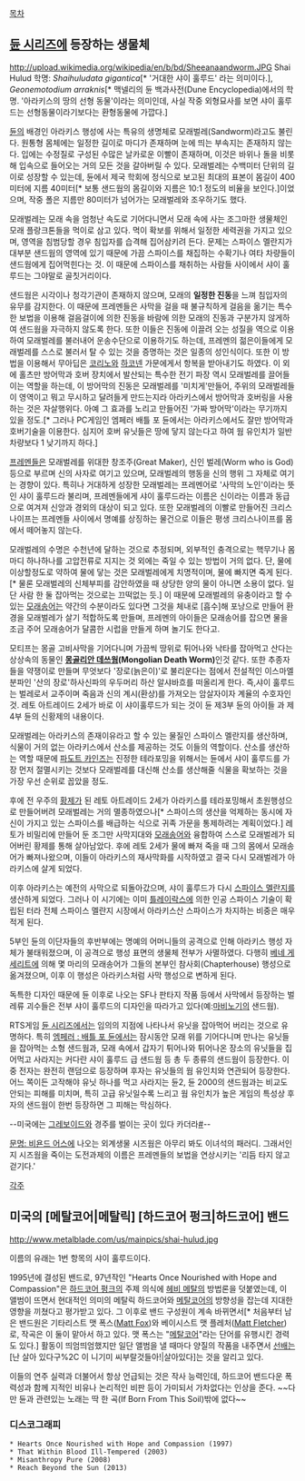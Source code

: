 [[목차]]

== [[듄 시리즈]]에 등장하는 생물체 ==

http://upload.wikimedia.org/wikipedia/en/b/bd/Sheeanaandworm.JPG
Shai Hulud
학명: ''Shaihuludata gigantica''[* '거대한 샤이 훌루드' 라는 의미이다.], ''Geonemotodium arraknis''[* 맥넬리의 듄 백과사전(Dune Encyclopedia)에서의 학명. '아라키스의 땅의 선형 동물'이라는 의미인데, 사실 작중 외형묘사를 보면 샤이 훌루드는 선형동물이라기보다는 환형동물에 가깝다.]

[[듄]]의 배경인 아라키스 행성에 사는 특유의 생명체로 모래벌레(Sandworm)라고도 불린다. 원통형 몸체에는 일정한 길이로 마디가 존재하며 눈에 띄는 부속지는 존재하지 않는다. 입에는 수정질로 구성된 수많은 날카로운 이빨이 존재하며, 이것은 바위나 돌을 비롯해 입속으로 들어오는 거의 모든 것을 갈아버릴 수 있다. 모래벌레는 수백미터 단위의 길이로 성장할 수 있는데, 듄에서 제국 학회에 정식으로 보고된 최대의 표본이 몸길이 400미터에 지름 40미터[* 보통 샌드웜의 몸길이와 지름은 10:1 정도의 비율을 보인다.]이었으며, 작중 폴은 지름만 80미터가 넘어가는 모래벌레와 조우하기도 했다.

모래벌레는 모래 속을 엄청난 속도로 기어다니면서 모래 속에 사는 조그마한 생물체인 모래 플랑크톤들을 먹이로 삼고 있다. 먹이 확보를 위해서 일정한 세력권을 가지고 있으며, 영역을 침범당할 경우 침입자를 습격해 집어삼키려 든다. 문제는 스파이스 멜란지가 대부분 샌드웜의 영역에 있기 때문에 가끔 스파이스를 채집하는 수확기나 여타 차량들이 샌드웜에게 집어먹힌다는 것. 이 때문에 스파이스를 채취하는 사람들 사이에서 샤이 훌루드는 그야말로 골칫거리이다.

샌드웜은 시각이나 청각기관이 존재하지 않으며, 모래의 '''일정한 진동'''을 느껴 침입자의 유무를 감지한다. 이 때문에 프레멘들은 사막을 걸을 때 불규칙하게 걸음을 옮기는 특수한 보법을 이용해 걸음걸이에 의한 진동을 바람에 의한 모래의 진동과 구분가지 않게하여 샌드웜을 자극하지 않도록 한다. 또한 이들은 진동에 이끌려 오는 성질을 역으로 이용하여 모래벌레를 불러내어 운송수단으로 이용하기도 하는데, 프레멘의 젊은이들에게 모래벌레를 스스로 불러서 탈 수 있는 것을 증명하는 것은 일종의 성인식이다. 또한 이 방법을 이용해서 무아딥은 [[코리노]]와 [[하코넨]] 가문에게서 항복을 받아내기도 하였다.
이 외에 홀츠만 방어막과 호버 장치에서 발산되는 특수한 전기 파장 역시 모래벌레를 끌어들이는 역할을 하는데, 이 방어막의 진동은 모래벌레를 '미치게'만들어, 주위의 모래벌레들이 영역이고 뭐고 무시하고 달려들게 만드는지라 아라키스에서 방어막과 호버링을 사용하는 것은 자살행위다. 아예 그 효과를 노리고 만들어진 '가짜 방어막'이라는 무기까지 있을 정도.[* 그러나 PC게임인 엠페러 배틀 포 듄에서는 아라키스에서도 잘만 방어막과 호버기술을 이용한다. 심지어 호버 유닛들은 땅에 닿지 않는다고 하여 웜 유인치가 일반 차량보다 1 낮기까지 하다.]

[[프레멘]]들은 모래벌레를 위대한 창조주(Great Maker), 신인 벌레(Worm who is God) 등으로 부르며 신의 사자로 여기고 있으며, 모래벌레의 행동을 신의 행위 그 자체로 여기는 경향이 있다. 특히나 거대하게 성장한 모래벌레는 프레멘어로 '사막의 노인'이라는 뜻인 샤이 훌루드라 불리며, 프레멘들에게 샤이 훌루드라는 이름은 신이라는 이름과 동급으로 여겨져 신앙과 경외의 대상이 되고 있다. 또한 모래벌레의 이빨로 만들어진 크리스나이프는 프레멘들 사이에서 명예를 상징하는 물건으로 이들은 평생 크리스나이프를 몸에서 떼어놓지 않는다.

모래벌레의 수명은 수천년에 달하는 것으로 추정되며, 외부적인 충격으로는 핵무기나 몸 마디 하나하나를 고압전류로 지지는 것 외에는 죽일 수 있는 방법이 거의 없다. 단, 물에 이상할정도로 약하여 물에 닿는 것은 모래벌레에게 치명적이며, 물에 빠지면 죽게 된다.[* 물론 모래벌레의 신체부피를 감안하였을 때 상당한 양의 물이 아니면 소용이 없다. 일단 사람 한 둘 잡아먹는 것으로는 끄떡없는 듯.] 이 때문에 모래벌레의 유충이라고 할 수 있는 [[모래송어]]는 약간의 수분이라도 있다면 그것을 체내로 [흡수]해 포낭으로 만들어 환경을 모래벌레가 살기 적합하도록 만들며, 프레멘의 아이들은 모래송어를 잡으면 물을 조금 주어 모래송어가 달콤한 시럽을 만들게 하며 놀기도 한다고.

모티프는 몽골 고비사막을 기어다니며 가끔씩 땅위로 튀어나와 낙타를 잡아먹고 산다는 상상속의 동물인 '''[[몽골리안 데쓰웜]](Mongolian Death Worm)'''인것 같다. 또한 추종자들을 약쟁이로 만들며 무엇보다 '장로(늙은이)'로 불리운다는 점에서 전설적인 이스마엘 분파인 '산의 장로'하사신파의 우두머리 하산 알샤바흐를 떠올리게 한다.
즉,샤이 훌루드는 벌레로서 교주이며 죽음과 신의 계시(환상)를 가져오는 암살자이자 계율의 수호자인 것.
레토 아트레이드 2세가 바로 이 샤이훌루드가 되는 것이 듄 제3부 듄의 아이들 과 제4부 듄의 신황제의 내용이다.

모래벌레는 아라키스의 존재이유라고 할 수 있는 물질인 스파이스 멜란지를 생산하며, 식물이 거의 없는 아라키스에서 산소를 제공하는 것도 이들의 역할이다. 산소를 생산하는 역할 때문에 [[파도트 카인즈]]는 진정한 테라포밍을 위해서는 듄에서 샤이 훌루드를 가장 먼저 절멸시키는 것보다 모래벌레를 대신해 산소를 생산해줄 식물을 확보하는 것을 가장 우선 순위로 꼽았을 정도.

후에 전 우주의 [[황제]]가 된 레토 아트레이드 2세가 아라키스를 테라포밍해서 초원행성으로 만들어버려 모래벌레는 거의 멸종하였으나[* 스파이스의 생산을 억제하는 동시에 자신이 가지고 있는 스파이스를 배급하는 식으로 귀족 가문을 통제하려는 계획이었다.] 레토가 비밀리에 만들어 둔 조그만 사막지대와 [[모래송어]]와 융합하여 스스로 모래벌레가 되어버린 황제를 통해 살아남았다. 후에 레토 2세가 물에 빠져 죽을 때 그의 몸에서 모래송어가 빠져나왔으며, 이들이 아라키스의 재사막화를 시작하였고 결국 다시 모래벌레가 아라키스에 살게 되었다.

이후 아라키스는 예전의 사막으로 되돌아갔으며, 샤이 훌루드가 다시 [[스파이스 멜란지]]를 생산하게 되었다. 그러나 이 시기에는 이미 [[틀레이락스]]에 의한 인공 스파이스 기술이 확립된 터라 전체 스파이스 멜란지 시장에서 아라키스산 스파이스가 차지하는 비중은 매우 적게 된다.

5부인 듄의 이단자들의 후반부에는 명예의 어머니들의 공격으로 인해 아라키스 행성 자체가 불태워졌으며, 이 공격으로 행성 표면의 생물체 전부가 사멸하였다. 다행히 [[베네 게세리트]]에 의해 몇 마리의 모래송어가 그들의 본부인 참사회(Chapterhouse) 행성으로 옮겨졌으며, 이후 이 행성은 아라키스처럼 사막 행성으로 변하게 된다.

독특한 디자인 때문에 듄 이후로 나오는 SF나 판타지 작품 등에서 사막에서 등장하는 벌레류 괴수들은 전부 샤이 훌루드의 디자인을 따라가고 있다(예:[[마비노기]]의 샌드웜).

RTS게임 [[듄 시리즈]]에서는 임의의 지점에 나타나서 유닛을 잡아먹어 버리는 것으로 유명하다. 특히 [[엠페러 : 배틀 포 듄]]에서는 잠시동안 모래 위를 기어다니며 만나는 유닛들을 잡아먹는 소형 샌드웜과, 모래 속에서 갑자기 튀어나와 튀어나온 장소의 유닛들을 집어먹고 사라지는 커다란 샤이 훌루드 급 샌드웜 등 총 두 종류의 샌드웜이 등장한다. 이 중 전자는 완전히 랜덤으로 등장하며 후자는 유닛들의 웜 유인치와 연관되어 등장한다. 어느 쪽이든 고작해야 유닛 하나를 먹고 사라지는 듄2, 듄 2000의 샌드웜과는 비교도 안되는 피해를 미치며, 특히 고급 유닛일수록 느리고 웜 유인치가 높은 게임의 특성상 후자의 샌드웜이 한번 등장하면 그 피해는 막심하다.

--미국에는 [[불가사리(영화)|그레보이드]]와 경주를 벌이는 곳이 있다 카더라[https://31.media.tumblr.com/2ba288ba5b213ddb64b62ac32cd55a84/tumblr_nd2ta0Pdt11t3n5zjo1_1280.jpg #]--

[[문명: 비욘드 어스]]에 나오는 외계생물 시즈웜은 아무리 봐도 이녀석의 패러디. 그래서인지 시즈웜을 죽이는 도전과제의 이름은 프레멘들의 보법을 연상시키는 '리듬 타지 않고 걷기다.'


[[각주]]
== 미국의 [메탈코어|메탈릭] [하드코어 펑크|하드코어] 밴드 ==
http://www.metalblade.com/us/mainpics/shai-hulud.jpg

이름의 유래는 1번 항목의 샤이 훌루드이다.

{{{#!html
<iframe width="640" height="480" src="//www.youtube.com/embed/N5picftBPqU" frameborder="0" allowfullscreen></iframe>
}}}

1995년에 결성된 밴드로, 97년작인 "Hearts Once Nourished with Hope and Compassion"은 [[하드코어 펑크]]의 주제 의식에 [[헤비 메탈]]의 방법론을 덧붙였는데, 이 앨범이 뜨면서 현대적인 의미의 메탈릭 하드코어와 [[메탈코어]]의 방향성을 잡는데 지대한 영향을 끼쳤다고 평가받고 있다. 그 이후로 밴드 구성원이 계속 바뀌면서[* 처음부터 남은 밴드원은 기타리스트 맷 폭스([http://en.wikipedia.org/wiki/Matt_Fox_%28musician%29 Matt Fox])와 베이시스트 맷 플레처([http://en.wikipedia.org/wiki/Matt_Fletcher_%28musician%29 Matt Fletcher])로, 작곡은 이 둘이 맡아서 하고 있다. 맷 폭스는 "[[메탈코어]]"라는 단어를 유행시킨 경력도 있다.] 활동이 띄엄띄엄했지만 일단 앨범을 낼 때마다 양질의 작품을 내주면서 [[선배]]는 [난 살아 있다구%2C 이 니기미 씨부랄것들아!|살아있다]는 것을 알리고 있다.

{{{#!html
<iframe width="640" height="480" src="//www.youtube.com/embed/njGeGBBa1XA" frameborder="0" allowfullscreen></iframe>
}}}

{{{#!html
<iframe width="853" height="480" src="//www.youtube.com/embed/0V49wkF5ADo" frameborder="0" allowfullscreen></iframe>
}}}

이들의 연주 실력과 더불어서 항상 언급되는 것은 작사 능력인데, 하드코어 밴드다운 폭력성과 함께 지적인 비유나 논리적인 비판 등이 가미되서 가차없다는 인상을 준다. ~~다만 듄과 관련있는 노래는 딱 한 곡(If Born From This Soil)밖에 없다~~

=== 디스코그래피 ===
 * Hearts Once Nourished with Hope and Compassion (1997)
 * That Within Blood Ill-Tempered (2003)
 * Misanthropy Pure (2008)
 * Reach Beyond the Sun (2013)

